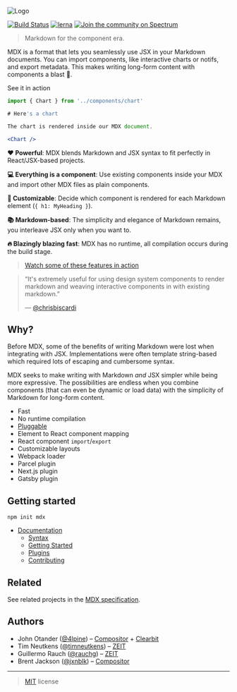 ![Logo](./.github/repo.png)

[![Build Status](https://travis-ci.org/mdx-js/mdx.svg?branch=master)](https://travis-ci.org/mdx-js/mdx)
[![lerna](https://img.shields.io/badge/maintained%20with-lerna-cc00ff.svg)](https://lernajs.io/)
[![Join the community on Spectrum](https://withspectrum.github.io/badge/badge.svg)](https://spectrum.chat/mdx)

> Markdown for the component era.

MDX is a format that lets you seamlessly use JSX in your Markdown documents.
You can import components, like interactive charts or notifs, and export metadata.
This makes writing long-form content with components a blast :rocket:.

See it in action

```jsx
import { Chart } from '../components/chart'

# Here's a chart

The chart is rendered inside our MDX document.

<Chart />
```

__:heart: Powerful__: MDX blends Markdown and JSX syntax to fit perfectly in React/JSX-based projects.

__:computer: Everything is a component__: Use existing components inside your MDX and import other MDX files as plain components.

__:wrench: Customizable__: Decide which component is rendered for each Markdown element (`{ h1: MyHeading }`).

__:books: Markdown-based__: The simplicity and elegance of Markdown remains, you interleave JSX only when you want to.

__:fire: Blazingly blazing fast__: MDX has no runtime, all compilation occurs during the build stage.

> [Watch some of these features in action](https://www.youtube.com/watch?v=d2sQiI5NFAM&list=PLV5CVI1eNcJgCrPH_e6d57KRUTiDZgs0u)

> “It's extremely useful for using design system components to render markdown
and weaving interactive components in with existing markdown.”
>
> — [@chrisbiscardi](https://twitter.com/chrisbiscardi/status/1022304288326864896)

## Why?

Before MDX, some of the benefits of writing Markdown were lost when integrating with JSX.
Implementations were often template string-based which required lots of escaping and cumbersome syntax.

MDX seeks to make writing with Markdown _and_ JSX simpler while being more expressive.
The possibilities are endless when you combine components (that can even be dynamic or load data) with the simplicity of Markdown for long-form content.

- Fast
- No runtime compilation
- [Pluggable][remark-plugins]
- Element to React component mapping
- React component `import`/`export`
- Customizable layouts
- Webpack loader
- Parcel plugin
- Next.js plugin
- Gatsby plugin

## Getting started

```
npm init mdx
```

- [Documentation](https://mdxjs.com)
  - [Syntax](https://mdxjs.com/syntax)
  - [Getting Started](https://mdxjs.com/getting-started/)
  - [Plugins](https://mdxjs.com/plugins)
  - [Contributing](https://mdxjs.com/advanced/contributing)

## Related

See related projects in the [MDX specification](https://github.com/mdx-js/specification#related).

## Authors

- John Otander ([@4lpine](https://twitter.com/4lpine)) – [Compositor](https://compositor.io) + [Clearbit](https://clearbit.com)
- Tim Neutkens ([@timneutkens](https://github.com/timneutkens)) – [ZEIT](https://zeit.co)
- Guillermo Rauch ([@rauchg](https://twitter.com/rauchg)) – [ZEIT](https://zeit.co)
- Brent Jackson ([@jxnblk](https://twitter.com/jxnblk)) – [Compositor](https://compositor.io)

---

> [MIT](./license) license

[remark-plugins]: https://github.com/remarkjs/remark/blob/master/doc/plugins.md
